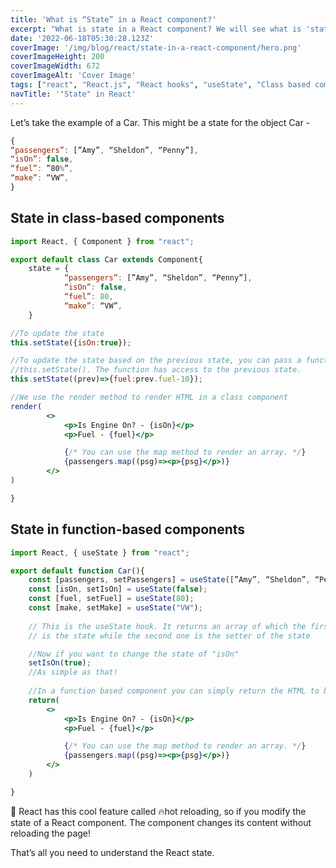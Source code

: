```yaml
---
title: 'What is “State” in a React component?'
excerpt: "What is state in a React component? We will see what is 'state' how state is implemented in a Class based React component and a Function based React component. You will also learn about the useState React hook."
date: '2022-06-18T05:30:28.123Z'
coverImage: '/img/blog/react/state-in-a-react-component/hero.png'
coverImageHeight: 200
coverImageWidth: 672
coverImageAlt: 'Cover Image'
tags: ["react", "React.js", "React hooks", "useState", "Class based component", "Function based component"]
navTitle: '"State" in React'
---
```


Let’s take the example of a Car.
This might be a state for the object Car - 

```js
{
“passengers”: [”Amy”, “Sheldon”, “Penny”],
“isOn”: false,
“fuel”: ”80%”,
“make”: “VW”,
}
```

## State in class-based components

```jsx
import React, { Component } from "react";

export default class Car extends Component{
	state = {
			“passengers”: [”Amy”, “Sheldon”, “Penny”],
			“isOn”: false,
			“fuel”: 80,
			“make”: “VW”,
	}

//To update the state
this.setState({isOn:true});

//To update the state based on the previous state, you can pass a function to
//this.setState(). The function has access to the previous state.
this.setState((prev)=>{fuel:prev.fuel-10});

//We use the render method to render HTML in a class component
render(
		<>
			<p>Is Engine On? - {isOn}</p>
			<p>Fuel - {fuel}</p>

			{/* You can use the map method to render an array. */}
			{passengers.map((psg)=><p>{psg}</p>)}
		</>
)

}
```

## State in function-based components

```jsx
import React, { useState } from "react";

export default function Car(){
	const [passengers, setPassengers] = useState([”Amy”, “Sheldon”, “Penny”]);
	const [isOn, setIsOn] = useState(false);
	const [fuel, setFuel] = useState(80);
	const [make, setMake] = useState("VW");
	
	// This is the useState hook. It returns an array of which the first variable
	// is the state while the second one is the setter of the state

	//Now if you want to change the state of "isOn"
	setIsOn(true);
	//As simple as that!
	
	//In a function based component you can simply return the HTML to be rendered
	return(
		<>
			<p>Is Engine On? - {isOn}</p>
			<p>Fuel - {fuel}</p>

			{/* You can use the map method to render an array. */}
			{passengers.map((psg)=><p>{psg}</p>)}
		</>
	)

}
```

📌 React has this cool feature called 🔥hot reloading, so if you modify the state of a React component. The component changes its content without reloading the page!

That’s all you need to understand the React state.